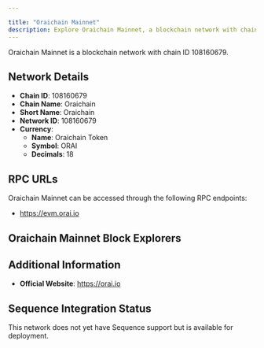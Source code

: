 ```yaml
---

title: "Oraichain Mainnet"
description: Explore Oraichain Mainnet, a blockchain network with chain ID 108160679. Learn about its native currency, Oraichain Token, and how to interact with the network.
---
```




Oraichain Mainnet is a blockchain network with chain ID 108160679.

## Network Details

- **Chain ID**: 108160679
- **Chain Name**: Oraichain
- **Short Name**: Oraichain
- **Network ID**: 108160679
- **Currency**: 
  - **Name**: Oraichain Token
  - **Symbol**: ORAI
  - **Decimals**: 18

## RPC URLs

Oraichain Mainnet can be accessed through the following RPC endpoints:

- https://evm.orai.io

## Oraichain Mainnet Block Explorers



## Additional Information

- **Official Website**: https://orai.io

## Sequence Integration Status

This network does not yet have Sequence support but is available for deployment.
